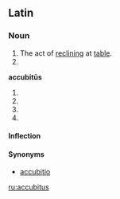 ==Latin==

===Noun===
{{la-noun|accubitus|accubitus|accubitūs|m|fourth}}

# The act of [[recline|reclining]] at [[table]].
# {{inflection of|accubitus||voc|s|lang=la}}

'''accubitūs''' {{m}}
# {{inflection of|accubitus||gen|s|lang=la}}
# {{inflection of|accubitus||nom|p|lang=la}}
# {{inflection of|accubitus||acc|p|lang=la}}
# {{inflection of|accubitus||voc|p|lang=la}}

====Inflection====
{{ladecl4}}
{{la-decl-4th|accubit}}

====Synonyms====
*[[accubitio]]

[[ru:accubitus]]